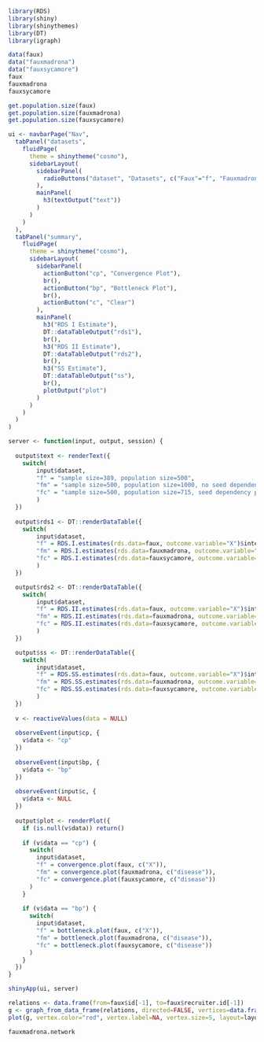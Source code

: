 ```r
library(RDS)
library(shiny)
library(shinythemes)
library(DT)
library(igraph)
```

```r
data(faux)
data("fauxmadrona")
data("fauxsycamore")
faux
fauxmadrona
fauxsycamore
```
```r
get.population.size(faux)
get.population.size(fauxmadrona)
get.population.size(fauxsycamore)
```

```r
ui <- navbarPage("Nav",
  tabPanel("datasets", 
    fluidPage(
      theme = shinytheme("cosmo"),
      sidebarLayout(
        sidebarPanel(
          radioButtons("dataset", "Datasets", c("Faux"="f", "Fauxmadrona"="fm", "Fauxsycamore"="fc"))
        ),
        mainPanel(
          h3(textOutput("text"))
        )
      )
    )
  ),
  tabPanel("summary", 
    fluidPage(
      theme = shinytheme("cosmo"),
      sidebarLayout(
        sidebarPanel(
          actionButton("cp", "Convergence Plot"),
          br(),
          actionButton("bp", "Bottleneck Plot"),
          br(),
          actionButton("c", "Clear")
        ),
        mainPanel(
          h3("RDS I Estimate"),
          DT::dataTableOutput("rds1"),
          br(),
          h3("RDS II Estimate"),
          DT::dataTableOutput("rds2"),
          br(),
          h3("SS Estimate"),
          DT::dataTableOutput("ss"),
          br(),
          plotOutput("plot")
        )
      )
    )
  )
)

server <- function(input, output, session) {
  
  output$text <- renderText({
    switch(
        input$dataset,
        "f" = "sample size=389, population size=500",
        "fm" = "sample size=500, population size=1000, no seed dependency present",
        "fc" = "sample size=500, population size=715, seed dependency present"
        )
  })
  
  output$rds1 <- DT::renderDataTable({
    switch(
        input$dataset,
        "f" = RDS.I.estimates(rds.data=faux, outcome.variable="X")$interval,
        "fm" = RDS.I.estimates(rds.data=fauxmadrona, outcome.variable="disease")$interval,
        "fc" = RDS.I.estimates(rds.data=fauxsycamore, outcome.variable="disease")$interval
        )
  })

  output$rds2 <- DT::renderDataTable({
    switch(
        input$dataset,
        "f" = RDS.II.estimates(rds.data=faux, outcome.variable="X")$interval,
        "fm" = RDS.II.estimates(rds.data=fauxmadrona, outcome.variable="disease")$interval,
        "fc" = RDS.II.estimates(rds.data=fauxsycamore, outcome.variable="disease")$interval
        )
  })

  output$ss <- DT::renderDataTable({
    switch(
        input$dataset,
        "f" = RDS.SS.estimates(rds.data=faux, outcome.variable="X")$interval,
        "fm" = RDS.SS.estimates(rds.data=fauxmadrona, outcome.variable="disease")$interval,
        "fc" = RDS.SS.estimates(rds.data=fauxsycamore, outcome.variable="disease")$interval
        )
  })
  
  v <- reactiveValues(data = NULL)
  
  observeEvent(input$cp, {
    v$data <- "cp"
  })
  
  observeEvent(input$bp, {
    v$data <- "bp"
  })
  
  observeEvent(input$c, {
    v$data <- NULL
  })
  
  output$plot <- renderPlot({
    if (is.null(v$data)) return()
    
    if (v$data == "cp") {
      switch(
        input$dataset,
        "f" = convergence.plot(faux, c("X")),
        "fm" = convergence.plot(fauxmadrona, c("disease")),
        "fc" = convergence.plot(fauxsycamore, c("disease"))
      )
    }
    
    if (v$data == "bp") {
      switch(
        input$dataset,
        "f" = bottleneck.plot(faux, c("X")),
        "fm" = bottleneck.plot(fauxmadrona, c("disease")),
        "fc" = bottleneck.plot(fauxsycamore, c("disease"))
      )
    }
  })
}

shinyApp(ui, server)
```

```r
relations <- data.frame(from=faux$id[-1], to=faux$recruiter.id[-1])
g <- graph_from_data_frame(relations, directed=FALSE, vertices=data.frame(faux$id))
plot(g, vertex.color="red", vertex.label=NA, vertex.size=5, layout=layout_as_tree)
```

```r
fauxmadrona.network
```